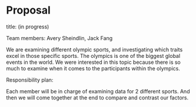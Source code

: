# Proposal {.unnumbered}

title: (in progress)

Team members: Avery Sheindlin, Jack Fang

  We are examining different olympic sports, and investigating which traits excel in those specific sports. The olympics is one of the biggest global events in the world. We were interested in this topic because there is so much to examine when it comes to the participants within the olympics.
  
Responsibility plan:

Each member will be in charge of examining data for 2 different sports. And then we will come together at the end to compare and contrast our factors.
